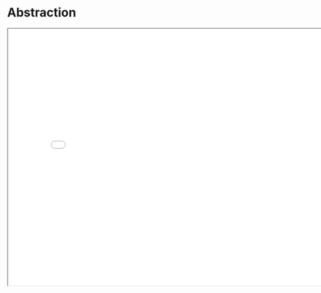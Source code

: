 # Abstraction

<iframe
  src="/assets/visualization/coderprep/m1-abstraction/index.html"
  height="600"
  width="800"
/>
